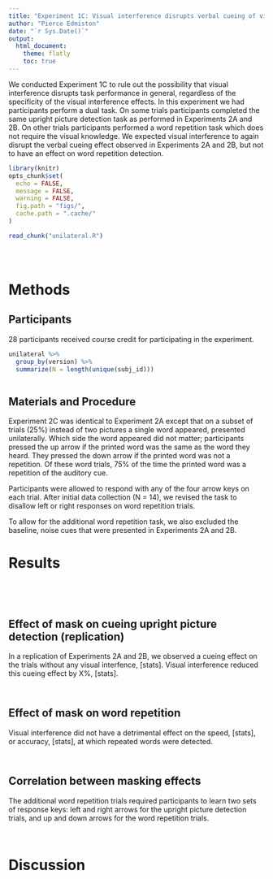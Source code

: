```yaml
---
title: "Experiment 1C: Visual interference disrupts verbal cueing of visual recognition but not word repetition detection"
author: "Pierce Edmiston"
date: "`r Sys.Date()`"
output:
  html_document:
    theme: flatly
    toc: true
---
```


We conducted Experiment 1C to rule out the possibility that visual interference disrupts task performance in general, regardless of the specificity of the visual interference effects. In this experiment we had participants perform a dual task. On some trials participants completed the same upright picture detection task as performed in Experiments 2A and 2B. On other trials  participants performed a word repetition task which does not require the visual knowledge. We expected visual interference to again disrupt the verbal cueing effect observed in Experiments 2A and 2B, but not to have an effect on word repetition detection.

```r
library(knitr)
opts_chunk$set(
  echo = FALSE,
  message = FALSE,
  warning = FALSE,
  fig.path = "figs/",
  cache.path = ".cache/"
)

read_chunk("unilateral.R")
```

```r
```

```r
```

```r
```

# Methods

## Participants

28 participants received course credit for participating in the experiment.

```r
unilateral %>%
  group_by(version) %>%
  summarize(N = length(unique(subj_id)))
```

```r
```

## Materials and Procedure

Experiment 2C was identical to Experiment 2A except that on a subset of trials
(25%) instead of two pictures a single word appeared, presented unilaterally. 
Which side the word appeared did not matter; participants
pressed the up arrow if the printed word was the same as the word they heard.
They pressed the down arrow if the printed word was not a repetition. Of
these word trials, 75% of the time the printed word was a repetition of
the auditory cue.

Participants were allowed to respond with any of the four arrow keys
on each trial. After initial data collection (N = 14), we revised the task
to disallow left or right responses on word repetition trials.

To allow for the additional word repetition task, we also excluded the 
baseline, noise cues that were presented in Experiments 2A and 2B.

# Results

```r
```

```r
```

```r
```

```r
```

## Effect of mask on cueing upright picture detection (replication)

In a replication of Experiments 2A and 2B, we observed a cueing effect on the
trials without any visual interfence, [stats]. Visual interference reduced
this cueing effect by X%, [stats].

```r
```

```r
```

## Effect of mask on word repetition

Visual interference did not have a detrimental effect on the speed, [stats], or
accuracy, [stats], at which repeated words were detected.

```r
```

```r
```

## Correlation between masking effects

The additional word repetition trials required participants to learn two sets
of response keys: left and right arrows for the upright picture detection trials,
and up and down arrows for the word repetition trials.

```r
```

```r
```

# Discussion
